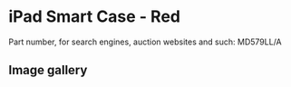 
# iPad Smart Case - Red

Part number, for search engines, auction websites and such: MD579LL/A

## Image gallery

<div style={{ width: "768px" }}>
  <GalleryComponent
    images={[
      {
        original: "/everysource/MD579.webp",
        thumbnail: "/everypreview/MD579.webp",
      },
      {
        original: "/everysource/MD579_AV1.webp",
        thumbnail: "/everypreview/MD579_AV1.webp",
      },
      {
        original: "/everysource/MD579_AV1_BLACK.webp",
        thumbnail: "/everypreview/MD579_AV1_BLACK.webp",
      },
      {
        original: "/everysource/MD579_AV1_WHITE.webp",
        thumbnail: "/everypreview/MD579_AV1_WHITE.webp",
      },
      {
        original: "/everysource/MD579_AV2.webp",
        thumbnail: "/everypreview/MD579_AV2.webp",
      },
      {
        original: "/everysource/MD579_AV2_BLACK.webp",
        thumbnail: "/everypreview/MD579_AV2_BLACK.webp",
      },
      {
        original: "/everysource/MD579_AV3.webp",
        thumbnail: "/everypreview/MD579_AV3.webp",
      },
      {
        original: "/everysource/MD579_AV3_BLACK.webp",
        thumbnail: "/everypreview/MD579_AV3_BLACK.webp",
      },
      {
        original: "/everysource/MD579_AV4.webp",
        thumbnail: "/everypreview/MD579_AV4.webp",
      },
      {
        original: "/everysource/MD579_AV4_BLACK.webp",
        thumbnail: "/everypreview/MD579_AV4_BLACK.webp",
      },
      {
        original: "/everysource/MD579_AV5.webp",
        thumbnail: "/everypreview/MD579_AV5.webp",
      },
      {
        original: "/everysource/MD579_AV6.webp",
        thumbnail: "/everypreview/MD579_AV6.webp",
      }
    ]}
  />
</div>